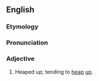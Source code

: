 ==English==

===Etymology===
{{suffix|en|acervat|ive}}

===Pronunciation===
{{rfp|aah-SUHR-va-tiv|lang=en}}

===Adjective===
{{head|en|adjective}}

# Heaped up; tending to [[heap]] [[up]].
